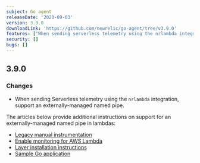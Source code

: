 ```yaml
---
subject: Go agent
releaseDate: '2020-09-03'
version: 3.9.0
downloadLink: 'https://github.com/newrelic/go-agent/tree/v3.9.0'
features: ["When sending serverless telemetry using the nrlambda integration, the agent now support an externally-managed named pipe"]
security: []
bugs: []
---
```


## 3.9.0

### Changes

* When sending Serverless telemetry using the `nrlambda` integration, support an externally-managed named pipe.

The articles below provide additional instructions on support for an externally-managed named pipe in lambdas:

* [Legacy manual instrumentation](/docs/serverless-function-monitoring/aws-lambda-monitoring/enable-lambda-monitoring/enable-serverless-monitoring-aws-lambda-legacy/)
* [Enable monitoring for AWS Lambda](/docs/serverless-function-monitoring/aws-lambda-monitoring/enable-lambda-monitoring/)
* [Layer installation instructions](/docs/serverless-function-monitoring/aws-lambda-monitoring/enable-lambda-monitoring/instrument-your-own/#quickstarts)
* [Sample Go application](https://github.com/newrelic/newrelic-lambda-extension/tree/main/examples/sam/go)
